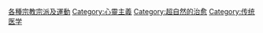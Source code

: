 {{Commons category|Shamanism}}
{{Catmore}}

[[Category:各種宗教宗派及運動|]]
[[Category:心靈主義|Category:心靈主義]]
[[Category:超自然的治愈|Category:超自然的治愈]]
[[Category:传统医学|Category:传统医学]]